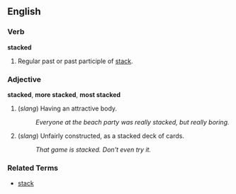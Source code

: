 ==English==

===Verb===
'''stacked'''

# Regular past or past participle of [[stack]].

===Adjective===
'''stacked''', '''more stacked''', '''most stacked'''

# (''slang'') Having an attractive body.
#: ''Everyone at the beach party was really stacked, but really boring.''
# (''slang'') Unfairly constructed, as a stacked deck of cards.
#: ''That game is stacked.  Don't even try it.''

===Related Terms===
*[[stack]]